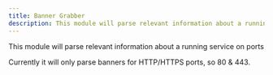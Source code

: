 ```yaml
---
title: Banner Grabber
description: This module will parse relevant information about a running service on ports
---
```



<NoiseLevel level="medium" />

This module will parse relevant information about a running service on ports

Currently it will only parse banners for HTTP/HTTPS ports, so 80 & 443.